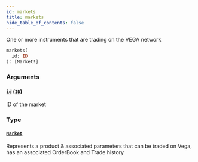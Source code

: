 ```yaml
---
id: markets
title: markets
hide_table_of_contents: false
---
```



One or more instruments that are trading on the VEGA network

```graphql
markets(
  id: ID
): [Market!]
```


### Arguments

#### [`id`](#) ([`ID`](/mainnet/api/graphql/scalars/id))

ID of the market


### Type

#### [`Market`](/mainnet/api/graphql/objects/market)

Represents a product & associated parameters that can be traded on Vega, has an associated OrderBook and Trade history




